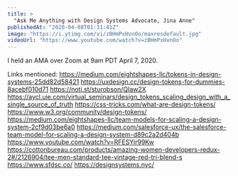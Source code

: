 ```yaml
---
title: >
  "Ask Me Anything with Design Systems Advocate, Jina Anne"
publishedAt: "2020-04-08T01:31:41Z"
image: "https://i.ytimg.com/vi/zBHmPxHvnOo/maxresdefault.jpg"
videoUrl: "https://www.youtube.com/watch?v=zBHmPxHvnOo"
---
```


I held an AMA over Zoom at 9am PDT April 7, 2020.

Links mentioned:
https://medium.com/eightshapes-llc/tokens-in-design-systems-25dd82d58421
https://uxdesign.cc/design-tokens-for-dummies-8acebf010d71
https://noti.st/sturobson/QIaw2X
https://aycl.uie.com/virtual_seminars/design_tokens_scaling_design_with_a_single_source_of_truth
https://css-tricks.com/what-are-design-tokens/
https://www.w3.org/community/design-tokens/
https://medium.com/eightshapes-llc/team-models-for-scaling-a-design-system-2cf9d03be6a0
https://medium.com/salesforce-ux/the-salesforce-team-model-for-scaling-a-design-system-d89c2a2d404b
https://www.youtube.com/watch?v=RFESYir99Kw
https://cottonbureau.com/products/amazing-women-developers-redux-2#/2126904/tee-men-standard-tee-vintage-red-tri-blend-s
https://www.sfdsc.co/
https://designsystems.nyc/
